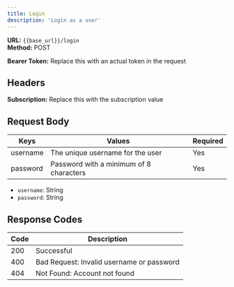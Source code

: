 ```yaml
---
title: Login
description: 'Login as a user'
---
```


**URL:** `{{base_url}}/login` <br />
**Method:** POST <br />

**Bearer Token:** Replace this with an actual token in the request

## Headers
**Subscription:** Replace this with the subscription value

## Request Body

| Keys     | Values                                     | Required |
| -------- | ------------------------------------------ | -------- |
| username | The unique username for the user           | Yes      |
| password | Password with a minimum of 8 characters    | Yes      |

- `username`: String
- `password`: String

## Response Codes

| Code | Description                           |
| ---- | ------------------------------------- |
| 200  | Successful                            |
| 400  | Bad Request: Invalid username or password |
| 404  | Not Found: Account not found         |
